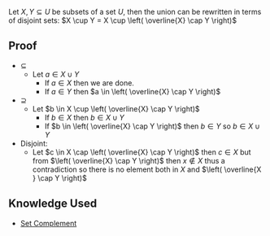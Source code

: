 Let <math display="inline">X, Y \subseteq U</math> be subsets of a set <math>U</math>, then the union can be rewritten in terms of disjoint sets: <math display="block">X \cup Y = X \cup \left( \overline{X} \cap Y \right)</math>

== Proof ==
*<math display="inline">\subseteq</math>
** Let <math display="inline">a \in X \cup Y</math>
*** If <math display="inline">a \in X</math> then we are done.
*** If <math display="inline">a \in Y</math> then <math display="inline">a \in \left( \overline{X} \cap Y \right)</math>
*<math display="inline">\supseteq</math>
** Let <math display="inline">b \in X \cup \left(  \overline{X} \cap Y \right)</math>
*** If <math display="inline">b \in X</math> then <math display="inline">b \in X \cup Y</math>
*** If <math display="inline">b \in \left( \overline{X} \cap Y \right)</math> then <math display="inline">b \in Y</math> so <math display="inline">b \in X \cup Y</math>
*Disjoint:
** Let <math display="inline">c \in X \cap \left( \overline{X} \cap Y \right)</math> then <math display="inline">c \in X</math> but from <math display="inline">\left(  \overline{X} \cap Y \right)</math> then <math display="inline">x \not\in X</math> thus a contradiction so there is no element both in <math display="inline">X</math> and <math display="inline">\left(  \overline{X } \cap Y \right)</math>



== Knowledge Used ==

* [[Set Complement]]
{{Knowledge Metadata|Set Theory|Proposition}}